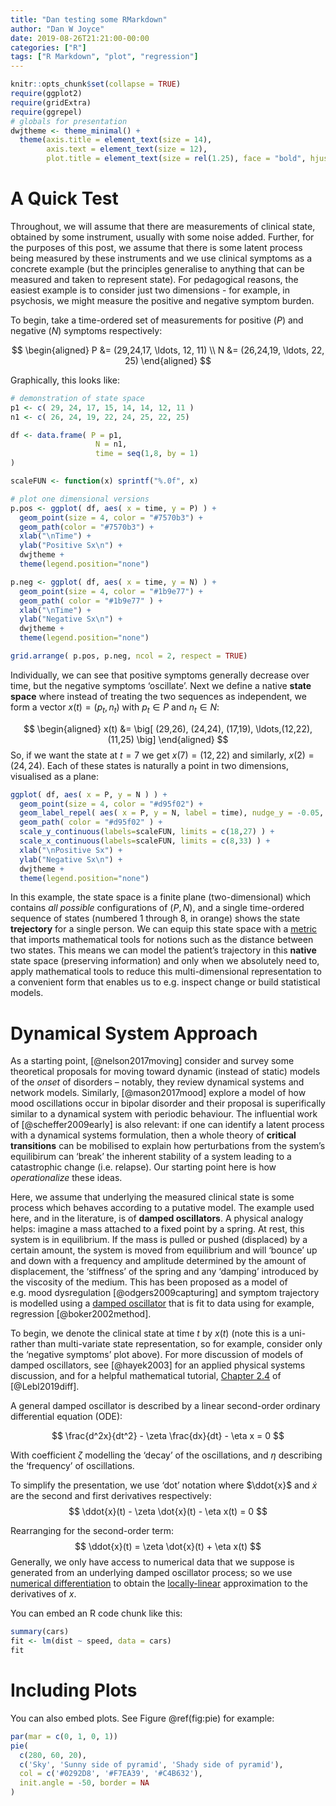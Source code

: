 ```yaml
---
title: "Dan testing some RMarkdown"
author: "Dan W Joyce"
date: 2019-08-26T21:21:00-00:00
categories: ["R"]
tags: ["R Markdown", "plot", "regression"]
---
```


```r
knitr::opts_chunk$set(collapse = TRUE)
require(ggplot2)
require(gridExtra)
require(ggrepel)
# globals for presentation
dwjtheme <- theme_minimal() + 
  theme(axis.title = element_text(size = 14),
        axis.text = element_text(size = 12),
        plot.title = element_text(size = rel(1.25), face = "bold", hjust = 0.5 ))

```

# A Quick Test

Throughout, we will assume that there are measurements of clinical state, obtained by some instrument, usually with some noise added.  Further, for the purposes of this post, we assume that there is some latent process being measured by these instruments and we use clinical symptoms as a concrete example (but the principles generalise to anything that can be measured and taken to represent state). For pedagogical reasons, the easiest example is to consider just two dimensions - for example, in psychosis, we might measure the positive and negative symptom burden.  

To begin, take a time-ordered set of measurements for positive ($P$) and negative ($N$) symptoms respectively:

$$
\begin{aligned}
P &= (29,24,17, \ldots, 12, 11) \\
N &= (26,24,19, \ldots, 22, 25)
\end{aligned}
$$

Graphically, this looks like:

```r
# demonstration of state space
p1 <- c( 29, 24, 17, 15, 14, 14, 12, 11 )
n1 <- c( 26, 24, 19, 22, 24, 25, 22, 25)

df <- data.frame( P = p1,
                   N = n1,
                   time = seq(1,8, by = 1)
)

scaleFUN <- function(x) sprintf("%.0f", x)

# plot one dimensional versions
p.pos <- ggplot( df, aes( x = time, y = P) ) +
  geom_point(size = 4, color = "#7570b3") +
  geom_path(color = "#7570b3") +
  xlab("\nTime") +
  ylab("Positive Sx\n") +
  dwjtheme +
  theme(legend.position="none")

p.neg <- ggplot( df, aes( x = time, y = N) ) +
  geom_point(size = 4, color = "#1b9e77") +
  geom_path( color = "#1b9e77" ) +
  xlab("\nTime") +
  ylab("Negative Sx\n") +
  dwjtheme +
  theme(legend.position="none")

grid.arrange( p.pos, p.neg, ncol = 2, respect = TRUE)
```

Individually, we can see that positive symptoms generally decrease over time, but the negative symptoms 'oscillate'.  Next we define a native **state space** where instead of treating the two sequences as independent, we form a vector $x(t) = (p_t, n_t)$ with $p_t \in P$ and $n_t \in N$:

$$
\begin{aligned}
x(t) &= \big[ (29,26), (24,24), (17,19), \ldots,(12,22), (11,25)   \big]
\end{aligned}
$$
So, if we want the state at $t=7$ we get $x(7) = (12,22)$ and similarly, $x(2) = (24,24)$.  Each of these states is naturally a point in two dimensions, visualised as a plane: 

```r
ggplot( df, aes( x = P, y = N ) ) +
  geom_point(size = 4, color = "#d95f02") +
  geom_label_repel( aes( x = P, y = N, label = time), nudge_y = -0.05, nudge_x = 0.8, direction = "both" ) +
  geom_path( color = "#d95f02" ) +
  scale_y_continuous(labels=scaleFUN, limits = c(18,27) ) +
  scale_x_continuous(labels=scaleFUN, limits = c(8,33) ) +
  xlab("\nPositive Sx") +
  ylab("Negative Sx\n") +
  dwjtheme +
  theme(legend.position="none")
```

In this example, the state space is a finite plane (two-dimensional) which contains *all possible* configurations of $(P,N)$, and a single time-ordered sequence of states (numbered 1 through 8, in orange) shows the state **trejectory** for a single person.  We can equip this state space with a [metric](https://en.wikipedia.org/wiki/Metric_space) that imports mathematical tools for notions such as the distance between two states.  This means we can model the patient's trajectory in this **native** state space (preserving information) and only when we absolutely need to, apply mathematical tools to reduce this multi-dimensional representation to a convenient form that enables us to e.g. inspect change or build statistical models.  

# Dynamical System Approach
As a starting point, [@nelson2017moving] consider and survey some theoretical proposals for moving toward dynamic (instead of static) models of the *onset* of disorders -- notably, they review dynamical systems and network models.  Similarly, [@mason2017mood] explore a model of how mood oscillations occur in bipolar disorder and their proposal is superifically similar to a dynamical system with periodic behaviour.  The influential work of [@scheffer2009early] is also relevant: if one can identify a latent process with a dynamical systems formulation, then a whole theory of **critical transitions** can be mobilised to explain how perturbations from the system's equilibirum can 'break' the inherent stability of a system leading to a catastrophic change (i.e. relapse).  Our starting point here is how *operationalize* these ideas.  

Here, we assume that underlying the measured clinical state is some process which behaves according to a putative model.  The example used here, and in the literature, is of **damped oscillators**.  A physical analogy helps: imagine a mass attached to a fixed point by a spring.  At rest, this system is in equilibrium.  If the mass is pulled or pushed (displaced) by a certain amount, the system is moved from equilibrium and  will 'bounce' up and down with a frequency and amplitude determined by the amount of displacement, the 'stiffness' of the spring and any 'damping' introduced by the viscosity of the medium.  This has been proposed as a model of e.g. mood dysregulation [@odgers2009capturing] and symptom trajectory is modelled using a [damped oscillator](https://en.wikipedia.org/wiki/Harmonic_oscillator) that is fit to data using for example, regression [@boker2002method].

To begin, we denote the clinical state at time $t$ by $x(t)$ (note this is a uni- rather than multi-variate state representation, so for example, consider only the 'negative symptoms' plot above).  For more discussion of models of damped oscillators, see [@hayek2003] for an applied physical systems discussion, and for a helpful mathematical tutorial, [Chapter 2.4]({https://www.jirka.org/diffyqs/}) of [@Lebl2019diff]. 

A general damped oscillator is described by a linear second-order ordinary differential equation (ODE):

$$
\frac{d^2x}{dt^2} - \zeta \frac{dx}{dt} - \eta x = 0
$$

With coefficient $\zeta$ modelling the 'decay' of the oscillations, and $\eta$ describing the 'frequency' of oscillations.

To simplify the presentation, we use 'dot' notation where $\ddot{x}$ and $\dot{x}$ are the second and first derivatives respectively: 
$$
\ddot{x}(t) - \zeta \dot{x}(t) - \eta x(t) = 0
$$

Rearranging for the second-order term:
$$
\ddot{x}(t) = \zeta \dot{x}(t) + \eta x(t)
$$
Generally, we only have access to numerical data that we suppose is generated from an underlying damped oscillator process; so we use [numerical differentiation](https://en.wikipedia.org/wiki/Numerical_differentiation) to obtain the [locally-linear](https://en.wikipedia.org/wiki/Linear_approximation) approximation to the derivatives of $x$. 


You can embed an R code chunk like this:

```r
summary(cars)
fit <- lm(dist ~ speed, data = cars)
fit
```

# Including Plots

You can also embed plots. See Figure \@ref(fig:pie) for example:

```r
par(mar = c(0, 1, 0, 1))
pie(
  c(280, 60, 20),
  c('Sky', 'Sunny side of pyramid', 'Shady side of pyramid'),
  col = c('#0292D8', '#F7EA39', '#C4B632'),
  init.angle = -50, border = NA
)
```
